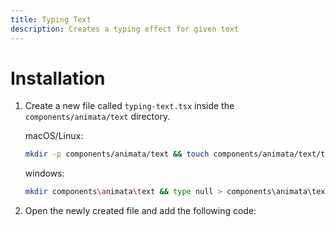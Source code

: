 ```yaml
---
title: Typing Text
description: Creates a typing effect for given text
---
```


<ComponentPreview name="text-typing-text--docs" />

# Installation

1. Create a new file called `typing-text.tsx` inside the `components/animata/text` directory.

   macOS/Linux:

   ```bash
   mkdir -p components/animata/text && touch components/animata/text/typing-text.tsx
   ```

   windows:

   ```bash
   mkdir components\animata\text && type null > components\animata\text\typing-text.tsx
   ```

2. Open the newly created file and add the following code:

```jsx file=<rootDir>/animata/text/typing-text.tsx

```

